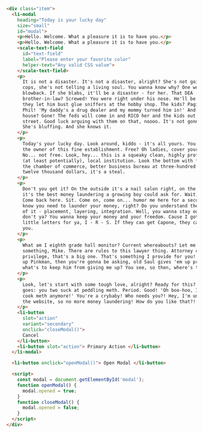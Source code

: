 ```html
<div class="item">
  <li-modal
    heading="Today is your lucky day"
    size="small"
    id="modal">
    <p>Hello. Welcome. What a pleasure it is to have you.</p>
    <p>Hello. Welcome. What a pleasure it is to have you.</p>
    <scale-text-field
      id="text-field"
      label="Please enter your favorite color"
      helper-text="Any valid CSS value">
    </scale-text-field>
    <p>
      It is not a disaster. It's not a disaster, alright? She's not going to the
      cops, she's not telling a living soul. You wanna know why? One word:
      blowback. If she blabs, it'll be a disaster - for her. That DEA
      brother-in-law? Screwed! You were right under his nose. He'll be lucky if
      they let him bust glue sniffers at the hobby shop. The kids? Paging Dr.
      Phil! 'My daddy's a drug dealer and my mommy turned him in!' And the
      house? Gone! The feds will come in and RICO her and the kids out on the
      street. Good luck arguing with them on that, noooo. It's not gonna happen.
      She's bluffing. And she knows it.
    </p>
    <p>
      Today's your lucky day. Look around, kiddo - it's all yours. You are now
      the owner of this fine establishment. Free? Oh ladies, cover your ears.
      No... not free. Look, hey... this is a squeaky clean, highly profitable
      (at least potentially), local institution. Look the bottom with favor by
      the chamber of commerce, better business bureau at three-hundred and
      twelve thousand dollars, it's a steal.
    </p>
    <p>
      Don't you get it? On the outside it's a nail salon right, on the inside
      it's the best money laundering a growing boy could ask for. Wait, wait!
      Come back here. Sit. Come on, come on... humor me here for a second. You
      know you need to launder your money, right? Do you understand the basics
      of it - placement, layering, integration. Well, you wanna stay out of jail
      don't ya? You wanna keep your money and your freedom. Cause I got three
      little letters for ya, I - R - S. If they can get Capone, they can get
      you.
    </p>
    <p>
      What am I eighth grade hall monitor? Current whereabouts? Let me tell you
      something, Mike. There are rules to this lawyer thing. Attorney client
      privilege, that's a big one. That's something I provide for you! If I give
      up Pinkman, then you're gonna be asking, old Saul gives 'em up pretty easy
      what's to keep him from giving me up? You see, so then, where's the trust?
    </p>
    <p>
      Look, let's start with some tough love, alright? Ready for this? Here it
      goes: you two suck at peddling meth. Period. Good! 'Oh boo-hoo, I won't
      cook meth anymore!' You're a crybaby! Who needs you?! Hey, I'm unplugging
      the website, so no more money laundering! How do you like that?!
    </p>
    <li-button
      slot="action"
      variant="secondary"
      onclick="closeModal()">
      Cancel
    </li-button>
    <li-button slot="action"> Primary Action </li-button>
  </li-modal>

  <li-button onclick="openModal()"> Open Modal </li-button>

  <script>
    const modal = document.getElementById('modal');
    function openModal() {
      modal.opened = true;
    }
    function closeModal() {
      modal.opened = false;
    }
  </script>
</div>
```
